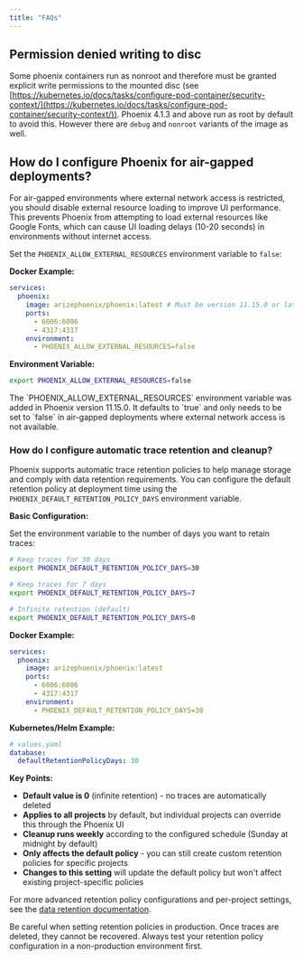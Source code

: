 ```yaml
---
title: "FAQs"
---
```


## Permission denied writing to disc

Some phoenix containers run as nonroot and therefore must be granted explicit write permissions to the mounted disc (see [https://kubernetes.io/docs/tasks/configure-pod-container/security-context/](https://kubernetes.io/docs/tasks/configure-pod-container/security-context/)). Phoenix 4.1.3 and above run as root by default to avoid this. However there are `debug` and `nonroot` variants of the image as well.

## How do I configure Phoenix for air-gapped deployments?

For air-gapped environments where external network access is restricted, you should disable external resource loading to improve UI performance. This prevents Phoenix from attempting to load external resources like Google Fonts, which can cause UI loading delays (10-20 seconds) in environments without internet access.

Set the `PHOENIX_ALLOW_EXTERNAL_RESOURCES` environment variable to `false`:

**Docker Example:**
```yaml
services:
  phoenix:
    image: arizephoenix/phoenix:latest # Must be version 11.15.0 or later
    ports:
      - 6006:6006
      - 4317:4317
    environment:
      - PHOENIX_ALLOW_EXTERNAL_RESOURCES=false
```

**Environment Variable:**
```bash
export PHOENIX_ALLOW_EXTERNAL_RESOURCES=false
```

<Info>
The `PHOENIX_ALLOW_EXTERNAL_RESOURCES` environment variable was added in Phoenix version 11.15.0. It defaults to `true` and only needs to be set to `false` in air-gapped deployments where external network access is not available.
</Info>

### How do I configure automatic trace retention and cleanup?

Phoenix supports automatic trace retention policies to help manage storage and comply with data retention requirements. You can configure the default retention policy at deployment time using the `PHOENIX_DEFAULT_RETENTION_POLICY_DAYS` environment variable.

**Basic Configuration:**

Set the environment variable to the number of days you want to retain traces:

```bash
# Keep traces for 30 days
export PHOENIX_DEFAULT_RETENTION_POLICY_DAYS=30

# Keep traces for 7 days  
export PHOENIX_DEFAULT_RETENTION_POLICY_DAYS=7

# Infinite retention (default)
export PHOENIX_DEFAULT_RETENTION_POLICY_DAYS=0
```

**Docker Example:**
```yaml
services:
  phoenix:
    image: arizephoenix/phoenix:latest
    ports:
      - 6006:6006
      - 4317:4317
    environment:
      - PHOENIX_DEFAULT_RETENTION_POLICY_DAYS=30
```

**Kubernetes/Helm Example:**
```yaml
# values.yaml
database:
  defaultRetentionPolicyDays: 30
```

**Key Points:**
- **Default value is 0** (infinite retention) - no traces are automatically deleted
- **Applies to all projects** by default, but individual projects can override this through the Phoenix UI
- **Cleanup runs weekly** according to the configured schedule (Sunday at midnight by default)
- **Only affects the default policy** - you can still create custom retention policies for specific projects
- **Changes to this setting** will update the default policy but won't affect existing project-specific policies

For more advanced retention policy configurations and per-project settings, see the [data retention documentation](../../settings/data-retention.md).

<Warning>
Be careful when setting retention policies in production. Once traces are deleted, they cannot be recovered. Always test your retention policy configuration in a non-production environment first.
</Warning>